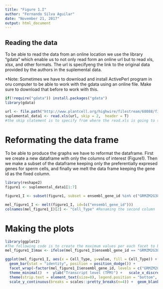 ---
title: "Figure 1.I"
author: "Fernando Silva Aguilar"
date: "November 21, 2017"
output: html_document
---

## Reading the data
To be able to read the data from an online location we use the library "gdata" which enable us to not only read form an online url but to read xls, xlsx, and other formats. The url is specifyeng the link to the original data provided by the authors in the suplemental data. 

*Note: Sometimes we have to download and install ActivePerl program in oru computer to be able to work with the gdata using an online file. Make sure to download that before to work with this. 

```{r}

if(!require("gdata")) install.packages("gdata")
library(gdata)

url <- file.path("http://www.plantcell.org/highwire/filestream/68088/field_highwire_adjunct_files/0/TPC2017-LSB-00099R2_Supplemental_Data_Set_1.xls")
suplemental_data1 <- read.xls(url, skip = 2,  header = T) 
#the skip statement is to specify from where the read.xls is going to start the reading, in other words, where is the first observation.


```
# Reformating the data frame
To be able to produce the graphs we have to reformat the dataframe. First we create a new dataframe with only the columns of interest (Figure1). Then we make a subset of the dataframe keeping only the preferentially expresed genes for sperm cells, and finally we melt the data frame keeping the gene id as the fixed column. 


```{r}

library(reshape2)
figure1 <- suplemental_data1[1:7]

figure1_I <- subset(figure1, subset = ensembl_gene_id %in% c("GRMZM2G388045", "GRMZM2G036832", "GRMZM2G146786", "GRMZM2G157675", "GRMZM2G012012", "GRMZM2G128301", "GRMZM2G009359", "GRMZM2G456746", "GRMZM2G100639", "GRMZM2G021069", "GRMZM2G034647", "GRMZM2G073671"))

mel_figure1_I <- melt(figure1_I, id=(c("ensembl_gene_id")))
colnames(mel_figure1_I)[2] <- "Cell_Type" #Renaming the second column

```

# Making the plots

```{r}
library(ggplot2)
#The following code is to create the maximum values per each facet to be used in the ggplot command.
mel_figure1_I$max <- ifelse(mel_figure1_I$ensembl_gene_id == "GRMZM2G388045", 1000, ifelse(mel_figure1_I$ensembl_gene_id == "GRMZM2G036832", 800, ifelse(mel_figure1_I$ensembl_gene_id == "GRMZM2G146786", 600, ifelse(mel_figure1_I$ensembl_gene_id == "GRMZM2G157675", 3600, ifelse(mel_figure1_I$ensembl_gene_id == "GRMZM2G100639",400, ifelse(mel_figure1_I$ensembl_gene_id == "GRMZM2G021069",450, ifelse(mel_figure1_I$ensembl_gene_id == "GRMZM2G034647", 240, ifelse(mel_figure1_I$ensembl_gene_id == "GRMZM2G073671",360,4000))))))))

ggplot(mel_figure1_I, aes(x = Cell_Type, y=value, fill = Cell_Type)) + 
  geom_bar(stat = "identity", position = position_dodge()) + 
  facet_wrap(~factor(mel_figure1_I$ensembl_gene_id, levels = c("GRMZM2G388045", "GRMZM2G036832", "GRMZM2G146786", "GRMZM2G157675","GRMZM2G012012", "GRMZM2G128301", "GRMZM2G009359", "GRMZM2G456746","GRMZM2G100639", "GRMZM2G021069", "GRMZM2G034647", "GRMZM2G073671" )), scales = "free_y", shrink = FALSE) +  
  theme_minimal()  +  ylab("Transcript level (TPM)") +   scale_x_discrete(breaks = NULL) + 
  theme(strip.text = element_text(size=8), legend.position = "bottom", legend.title = element_blank()) + 
  scale_y_continuous(breaks = scales::pretty_breaks(n=4)) +  geom_blank(aes(y= max)) + xlab("")

```


